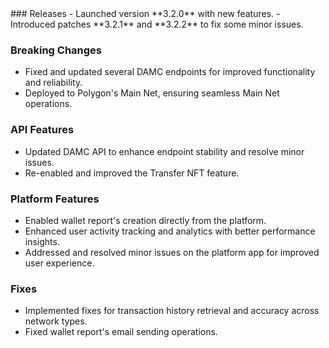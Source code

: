 <Accordion title="October 2024" defaultOpen>
  ### Releases
  - Launched version **3.2.0** with new features.
  - Introduced patches **3.2.1** and **3.2.2** to fix some minor issues.

  ### Breaking Changes
  - Fixed and updated several DAMC endpoints for improved functionality and reliability.
  - Deployed to Polygon's Main Net, ensuring seamless Main Net operations.

  ### API Features
  - Updated DAMC API to enhance endpoint stability and resolve minor issues.
  - Re-enabled and improved the Transfer NFT feature.

  ### Platform Features
  - Enabled wallet report's creation directly from the platform.
  - Enhanced user activity tracking and analytics with better performance insights.
  - Addressed and resolved minor issues on the platform app for improved user experience.

  ### Fixes
  - Implemented fixes for transaction history retrieval and accuracy across network types.
  - Fixed wallet report's email sending operations.

</Accordion>
